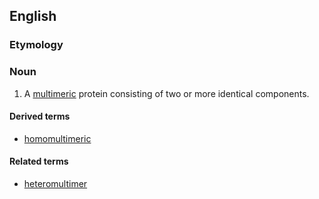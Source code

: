 ==English==
===Etymology===

{{prefix|homo|multimer}}

===Noun===
{{en-noun}}

#{{biochemistry}} A [[multimeric]] protein consisting of two or more identical components.

====Derived terms====
*[[homomultimeric]]


====Related terms====
*[[heteromultimer]]